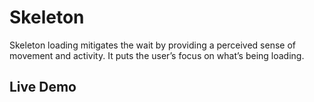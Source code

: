 # Skeleton

Skeleton loading mitigates the wait by providing a perceived sense of movement and activity. It puts the user’s focus on what’s being loading.

## Live Demo


<StorybookIFrame storyId="components-skeleton-skeleton-shape" />